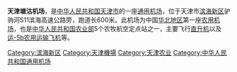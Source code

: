 {{unreferenced|time=2014-11-16T04:19:47+00:00}}
'''天津塘沽机场'''，是[[中华人民共和国|中华人民共和国]][[天津市|天津市]]的一座[[通用机场|通用机场]]，位于天津市[[滨海新区|滨海新区]]驴驹河S11滨海高速公路旁，跑道长600米。此机场为中国[[华北地区|华北地区]]第一座[[农用机场|农用机场]]，也是[[中华人民共和国农业部|中华人民共和国农业部]]5个农牧航空定点站之一，主要飞行[[直升机|直升机]]以及[[运-5b|运-5b]][[农用运输飞机|农用运输飞机]]等。

{{Tianjin-stub}}

[[Category:滨海新区|Category:滨海新区]]
[[Category:天津機場|Category:天津機場]]
[[Category:天津农业|Category:天津农业]]
[[Category:中华人民共和国通用机场|Category:中华人民共和国通用机场]]